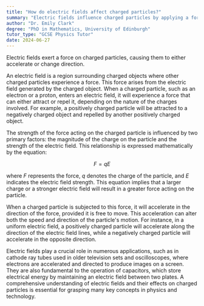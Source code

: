 ```yaml
---
title: "How do electric fields affect charged particles?"
summary: "Electric fields influence charged particles by applying a force that results in their acceleration or a change in direction."
author: "Dr. Emily Clark"
degree: "PhD in Mathematics, University of Edinburgh"
tutor_type: "GCSE Physics Tutor"
date: 2024-06-27
---
```


Electric fields exert a force on charged particles, causing them to either accelerate or change direction.

An electric field is a region surrounding charged objects where other charged particles experience a force. This force arises from the electric field generated by the charged object. When a charged particle, such as an electron or a proton, enters an electric field, it will experience a force that can either attract or repel it, depending on the nature of the charges involved. For example, a positively charged particle will be attracted to a negatively charged object and repelled by another positively charged object.

The strength of the force acting on the charged particle is influenced by two primary factors: the magnitude of the charge on the particle and the strength of the electric field. This relationship is expressed mathematically by the equation:

$$
F = qE
$$

where $F$ represents the force, $q$ denotes the charge of the particle, and $E$ indicates the electric field strength. This equation implies that a larger charge or a stronger electric field will result in a greater force acting on the particle.

When a charged particle is subjected to this force, it will accelerate in the direction of the force, provided it is free to move. This acceleration can alter both the speed and direction of the particle's motion. For instance, in a uniform electric field, a positively charged particle will accelerate along the direction of the electric field lines, while a negatively charged particle will accelerate in the opposite direction.

Electric fields play a crucial role in numerous applications, such as in cathode ray tubes used in older television sets and oscilloscopes, where electrons are accelerated and directed to produce images on a screen. They are also fundamental to the operation of capacitors, which store electrical energy by maintaining an electric field between two plates. A comprehensive understanding of electric fields and their effects on charged particles is essential for grasping many key concepts in physics and technology.
    
